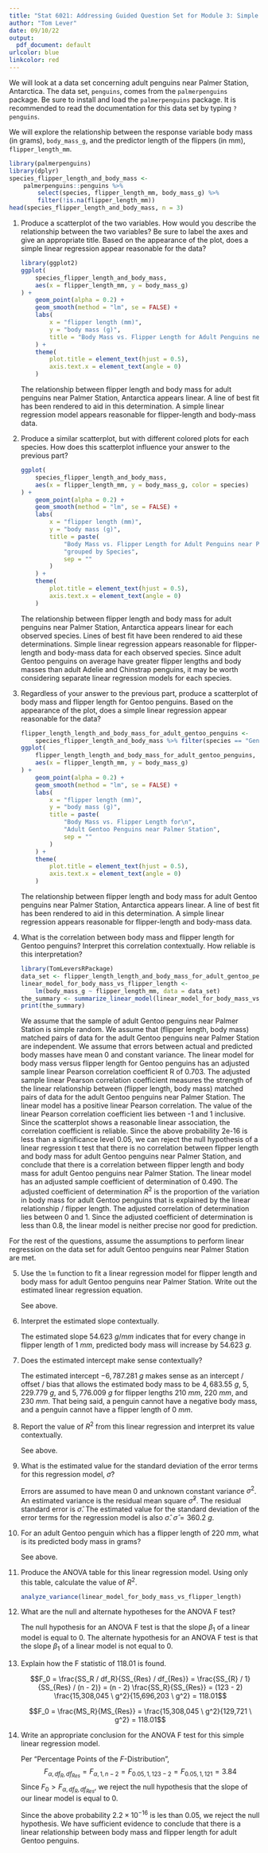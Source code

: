 ```yaml
---
title: "Stat 6021: Addressing Guided Question Set for Module 3: Simple Linear Regression"
author: "Tom Lever"
date: 09/10/22
output:
  pdf_document: default
urlcolor: blue
linkcolor: red
---
```


We will look at a data set concerning adult penguins near Palmer Station, Antarctica. The data set, `penguins`,
comes from the `palmerpenguins` package. Be sure to install and load the `palmerpenguins` package.
It is recommended to read the documentation for this data set by typing `?penguins`.

We will explore the relationship between the response variable body mass (in grams), `body_mass_g`,
and the predictor length of the flippers (in mm), `flipper_length_mm`.

```r
library(palmerpenguins)
library(dplyr)
species_flipper_length_and_body_mass <-
    palmerpenguins::penguins %>%
        select(species, flipper_length_mm, body_mass_g) %>%
        filter(!is.na(flipper_length_mm))
head(species_flipper_length_and_body_mass, n = 3)
```

1. Produce a scatterplot of the two variables. How would you describe the relationship between the two variables?
   Be sure to label the axes and give an appropriate title.
   Based on the appearance of the plot, does a simple linear regression appear reasonable for the data?

    ```r
    library(ggplot2)
    ggplot(
        species_flipper_length_and_body_mass,
        aes(x = flipper_length_mm, y = body_mass_g)
    ) +
        geom_point(alpha = 0.2) +
        geom_smooth(method = "lm", se = FALSE) +
        labs(
            x = "flipper length (mm)",
            y = "body mass (g)",
            title = "Body Mass vs. Flipper Length for Adult Penguins near Palmer Station"
        ) +
        theme(
            plot.title = element_text(hjust = 0.5),
            axis.text.x = element_text(angle = 0)
        )
    ```
    
    The relationship between flipper length and body mass for adult penguins near Palmer Station, Antarctica appears linear.
    A line of best fit has been rendered to aid in this determination.
    A simple linear regression model appears reasonable for flipper-length and body-mass data.
    
2. Produce a similar scatterplot, but with different colored plots for each species.
   How does this scatterplot influence your answer to the previous part?
   
    ```r
    ggplot(
        species_flipper_length_and_body_mass,
        aes(x = flipper_length_mm, y = body_mass_g, color = species)
    ) +
        geom_point(alpha = 0.2) +
        geom_smooth(method = "lm", se = FALSE) +
        labs(
            x = "flipper length (mm)",
            y = "body mass (g)",
            title = paste(
                "Body Mass vs. Flipper Length for Adult Penguins near Palmer Station,\n",
                "grouped by Species",
                sep = ""
            )
        ) +
        theme(
            plot.title = element_text(hjust = 0.5),
            axis.text.x = element_text(angle = 0)
        )
    ```
    
    The relationship between flipper length and body mass for adult penguins near Palmer Station, Antarctica
    appears linear for each observed species.
    Lines of best fit have been rendered to aid these determinations.
    Simple linear regression appears reasonable for flipper-length and body-mass data for each observed species.
    Since adult Gentoo penguins on average have greater flipper lengths and body masses than adult Adelie and Chinstrap penguins,
    it may be worth considering separate linear regression models for each species.
    
3. Regardless of your answer to the previous part, produce a scatterplot of body mass and flipper length for Gentoo penguins.
   Based on the appearance of the plot, does a simple linear regression appear reasonable for the data?
   
    ```r
    flipper_length_length_and_body_mass_for_adult_gentoo_penguins <-
        species_flipper_length_and_body_mass %>% filter(species == "Gentoo")
    ggplot(
        flipper_length_length_and_body_mass_for_adult_gentoo_penguins,
        aes(x = flipper_length_mm, y = body_mass_g)
    ) +
        geom_point(alpha = 0.2) +
        geom_smooth(method = "lm", se = FALSE) +
        labs(
            x = "flipper length (mm)",
            y = "body mass (g)",
            title = paste(
                "Body Mass vs. Flipper Length for\n",
                "Adult Gentoo Penguins near Palmer Station",
                sep = ""
            )
        ) +
        theme(
            plot.title = element_text(hjust = 0.5),
            axis.text.x = element_text(angle = 0)
        )
    ```
    
    The relationship between flipper length and body mass for adult Gentoo penguins near Palmer Station, Antarctica appears linear.
    A line of best fit has been rendered to aid in this determination.
    A simple linear regression appears reasonable for flipper-length and body-mass data.
    
4. What is the correlation between body mass and flipper length for Gentoo penguins?
   Interpret this correlation contextually. How reliable is this interpretation?
   
    ```r
    library(TomLeversRPackage)
    data_set <- flipper_length_length_and_body_mass_for_adult_gentoo_penguins
    linear_model_for_body_mass_vs_flipper_length <-
        lm(body_mass_g ~ flipper_length_mm, data = data_set)
    the_summary <- summarize_linear_model(linear_model_for_body_mass_vs_flipper_length)
    print(the_summary)
    ```
    
    We assume that the sample of adult Gentoo penguins near Palmer Station is simple random.
    We assume that (flipper length, body mass) matched pairs of data for the adult Gentoo penguins near Palmer Station are independent.
    We assume that errors between actual and predicted body masses have mean 0 and constant variance.
    The linear model for body mass versus flipper length for Gentoo penguins has an adjusted sample linear Pearson correlation coefficient
    R of 0.703.
    The adjusted sample linear Pearson correlation coefficient measures the strength of the linear relationship
    between (flipper length, body mass) matched pairs of data for the adult Gentoo penguins near Palmer Station.
    The linear model has a positive linear Pearson correlation.
    The value of the linear Pearson correlation coefficient lies between -1 and 1 inclusive.
    Since the scatterplot shows a reasonable linear association, the correlation coefficient is reliable.
    Since the above probability 2e-16 is less than a significance level 0.05, we can reject the null hypothesis of
    a linear regression t test that there is no correlation between flipper length and body mass for adult Gentoo penguins near Palmer Station,
    and conclude that there is a correlation between flipper length and body mass for adult Gentoo penguins near Palmer Station.
    The linear model has an adjusted sample coefficient of determination of 0.490.
    The adjusted coefficient of determination $R^2$ is the proportion of the variation in body mass for adult Gentoo penguins that is explained by the linear relationship / flipper length.
    The adjusted correlation of determination lies between 0 and 1.
    Since the adjusted coefficient of determination is less than 0.8, the linear model is neither precise nor good for prediction.
    
For the rest of the questions, assume the assumptions to perform linear regression
on the data set for adult Gentoo penguins near Palmer Station are met.

5. Use the `lm` function to fit a linear regression model for flipper length and body mass for adult Gentoo penguins near Palmer Station.
   Write out the estimated linear regression equation.
   
   See above.
   
6. Interpret the estimated slope contextually.

   The estimated slope $54.623 \ g / mm$ indicates that for every change in flipper length of $1 \ mm$, predicted body mass will increase by $54.623 \ g$.
   
7. Does the estimated intercept make sense contextually?

   The estimated intercept $-6,787.281 \ g$ makes sense as an intercept / offset / bias that allows the estimated body mass to be
   $4,683.55 \ g$, $5,229.779 \ g$, and $5,776.009 \ g$ for flipper lengths $210 \ mm$, $220 \ mm$, and $230 \ mm$.
   That being said, a penguin cannot have a negative body mass, and a penguin cannot have a flipper length of $0 \ mm$.
   
8. Report the value of $R^2$ from this linear regression and interpret its value contextually.

   See above.
   
9. What is the estimated value for the standard deviation of the error terms for this regression model, $\hat{\sigma}$?

   Errors are assumed to have mean 0 and unknown constant variance $\sigma^2$.
   An estimated variance is the residual mean square  $\hat{\sigma}^2$.
   The residual standard error is $\hat{\sigma}$.
   The estimated value for the standard deviation of the error terms for the regression model is also $\hat{\sigma}$.
   $\hat{\sigma} = 360.2 \ g$.
   
10. For an adult Gentoo penguin which has a flipper length of $220 \ mm$, what is its predicted body mass in grams?

    See above.
    
11. Produce the ANOVA table for this linear regression model. Using only this table, calculate the value of $R^2$.

    ```r
    analyze_variance(linear_model_for_body_mass_vs_flipper_length)
    ```
    
12. What are the null and alternate hypotheses for the ANOVA F test?

    The null hypothesis for an ANOVA F test is that the slope $\beta_1$ of a linear model is equal to 0.
    The alternate hypothesis for an ANOVA F test is that the slope $\beta_1$ of a linear model is not equal to 0.
    
13. Explain how the F statistic of $118.01$ is found.

    $$F_0 = \frac{SS_R / df_R}{SS_{Res} / df_{Res}} = \frac{SS_{R} / 1}{SS_{Res} / (n - 2)} = (n - 2) \frac{SS_R}{SS_{Res}} = (123 - 2) \frac{15,308,045 \ g^2}{15,696,203 \ g^2} = 118.01$$

    $$F_0 = \frac{MS_R}{MS_{Res}} = \frac{15,308,045 \ g^2}{129,721 \ g^2} = 118.01$$
    
14. Write an appropriate conclusion for the ANOVA F test for this simple linear regression model.

    Per "Percentage Points of the $F$-Distribution",
    $$F_{\alpha, df_R, df_{Res}} = F_{\alpha, 1, n - 2} = F_{0.05, 1, 123 - 2} = F_{0.05, 1, 121} = 3.84$$
    Since $F_0 > F_{\alpha, df_R, df_{Res}}$, we reject the null hypothesis that the slope of our linear model is equal to 0.
    
    Since the above probability $2.2 \times 10^{-16}$ is les than 0.05, we reject the null hypothesis.
    We have sufficient evidence to conclude that there is a linear relationship between body mass and flipper length
    for adult Gentoo penguins.